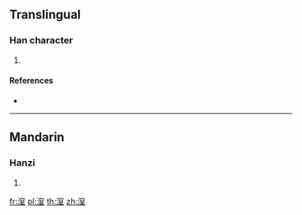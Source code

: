 {{character info/new}}
==Translingual==

===Han character===
{{Han char|rn=85|rad=水|as=11|sn=14|four=|canj=EJCG|ids=⿰氵窒}}

# {{defn|Han|sort=水11}}

====References====
* {{Han ref|kx=0648.281|hdz=31731.021|uh=6F4C|ud=28492}}

----

==Mandarin==

===Hanzi===
{{cmn-hanzi|pin=[[zhì]] ([[zhi4]])|wg=chih<sup>4</sup>}}

# {{defn|lang=cmn|sort=水11}}

[[fr:潌]]
[[pl:潌]]
[[th:潌]]
[[zh:潌]]